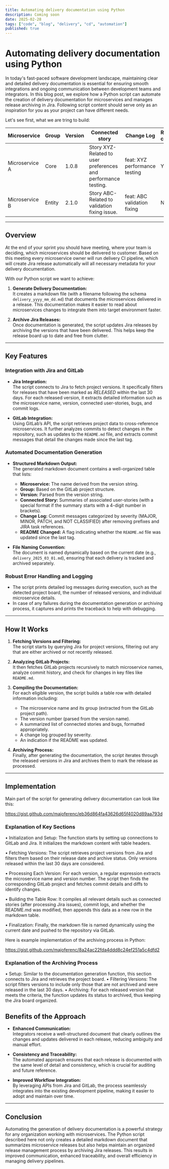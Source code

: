 ```yaml
---
title: Automating delivery documentation using Python
description: Coming soon
date: 2025-02-28
tags: ["code", "blog", "delivery", "cd", "automation"]
published: true
---
```


# **Automating delivery documentation using Python**

In today's fast-paced software development landscape, maintaining clear and detailed delivery documentation is essential for ensuring smooth integrations and ongoing communication between development teams and integrators. In this blog post, we explore how a Python script can automate the creation of delivery documentation for microservices and manages release archiving in Jira. Following script content should serve only as an inspiration for you as your project can have different needs.

Let's see first, what we are tring to build:


| Microservice         | Group      | Version  | Connected story         | Change Log                                                                              | README changed |
|-----------------------|-----|-----|-----|---------------------------------------------------------------------------------------------------|------------------|
| Microservice A     |  Core      | 1.0.8    | Story XYZ-Related to user preferences and performance testing. | feat: XYZ performance testing                                             | Yes              |
| Microservice B     |  Entity      | 2.1.0    | Story ABC-Related to validation fixing issue. | feat: ABC validation fixing                                             | No              |


---

## Overview
At the end of your sprint you should have meeting, where your team is deciding, which microservices should be delivered to customer. Based on this meeting every microservice owner will run delivery CI pipeline, which will create Jira release automatically will all necessary metadata for your delivery documentation.

With our Python script we want to achieve:

1. **Generate Delivery Documentation:**  
   It creates a markdown file (with a filename following the schema `delivery_yyyy_mm_dd.md`) that documents the microservices delivered in a release. This documentation makes it easier to read about microservices changes to integrate them into target environment faster.

2. **Archive Jira Releases:**  
   Once documentation is generated, the script updates Jira releases by archiving the versions that have been delivered. This helps keep the release board up to date and free from clutter.


---

## Key Features

### Integration with Jira and GitLab

- **Jira Integration:**  
  The script connects to Jira to fetch project versions. It specifically filters for releases that have been marked as *RELEASED* within the last 30 days. For each released version, it extracts detailed information such as the microservice name, version, connected user-stories, bugs, and commit logs.

- **GitLab Integration:**  
  Using GitLab’s API, the script retrieves project data to cross-reference microservices. It further analyzes commits to detect changes in the repository, such as updates to the `README.md` file, and extracts commit messages that detail the changes made since the last tag.

### Automated Documentation Generation

- **Structured Markdown Output:**  
  The generated markdown document contains a well-organized table that lists:
  - **Microservice:** The name derived from the version string.
  - **Group:** Based on the GitLab project structure.
  - **Version:** Parsed from the version string.
  - **Connected Story:** Summaries of associated user-stories (with a special format if the summary starts with a 4-digit number in brackets).
  - **Change Log:** Commit messages categorized by severity (MAJOR, MINOR, PATCH, and NOT CLASSIFIED) after removing prefixes and JIRA task references.
  - **README Changed:** A flag indicating whether the `README.md` file was updated since the last tag.

- **File Naming Convention:**  
  The document is named dynamically based on the current date (e.g., `delivery_2025_03_01.md`), ensuring that each delivery is tracked and archived separately.

### Robust Error Handling and Logging

- The script prints detailed log messages during execution, such as the detected project board, the number of released versions, and individual microservice details.
- In case of any failures during the documentation generation or archiving process, it captures and prints the traceback to help with debugging.

---

## How It Works

1. **Fetching Versions and Filtering:**  
   The script starts by querying Jira for project versions, filtering out any that are either archived or not recently released.

2. **Analyzing GitLab Projects:**  
   It then fetches GitLab projects recursively to match microservice names, analyze commit history, and check for changes in key files like `README.md`.

3. **Compiling the Documentation:**  
   For each eligible version, the script builds a table row with detailed information including:
   - The microservice name and its group (extracted from the GitLab project path).
   - The version number (parsed from the version name).
   - A summarized list of connected stories and bugs, formatted appropriately.
   - A change log grouped by severity.
   - An indication if the README was updated.

4. **Archiving Process:**  
   Finally, after generating the documentation, the script iterates through the released versions in Jira and archives them to mark the release as processed.

---

## Implementation

Main part of the script for generating delivery documentation can look like this:

https://gist.github.com/majoferenc/eb36d864fa43626d65f4020d89aa793d

### Explanation of Key Sections

•	Initialization and Setup:
The function starts by setting up connections to GitLab and Jira. It initializes the markdown content with table headers.

•	Fetching Versions:
The script retrieves project versions from Jira and filters them based on their release date and archive status. Only versions released within the last 30 days are considered.

•	Processing Each Version:
For each version, a regular expression extracts the microservice name and version number. The script then finds the corresponding GitLab project and fetches commit details and diffs to identify changes.

•	Building the Table Row:
It compiles all relevant details such as connected stories (after processing Jira issues), commit logs, and whether the README.md was modified, then appends this data as a new row in the markdown table.

•	Finalization:
Finally, the markdown file is named dynamically using the current date and pushed to the repository via GitLab.


Here is example implementation of the archiving process in Python:

https://gist.github.com/majoferenc/8a24ac22fda4ddd8c24ef251a5c4dfd2

### Explanation of the Archiving Process	
•	Setup:
Similar to the documentation generation function, this section connects to Jira and retrieves the project board.
•	Filtering Versions:
The script filters versions to include only those that are not archived and were released in the last 30 days.
•	Archiving:
For each released version that meets the criteria, the function updates its status to archived, thus keeping the Jira board organized.

## Benefits of the Approach

- **Enhanced Communication:**  
  Integrators receive a well-structured document that clearly outlines the changes and updates delivered in each release, reducing ambiguity and manual effort.

- **Consistency and Traceability:**  
  The automated approach ensures that each release is documented with the same level of detail and consistency, which is crucial for auditing and future reference.

- **Improved Workflow Integration:**  
  By leveraging APIs from Jira and GitLab, the process seamlessly integrates into the existing development pipeline, making it easier to adopt and maintain over time.

---

## Conclusion

Automating the generation of delivery documentation is a powerful strategy for any organization working with microservices. The Python script described here not only creates a detailed markdown document that summarizes microservice releases but also helps maintain an organized release management process by archiving Jira releases. This results in improved communication, enhanced traceability, and overall efficiency in managing delivery pipelines.
